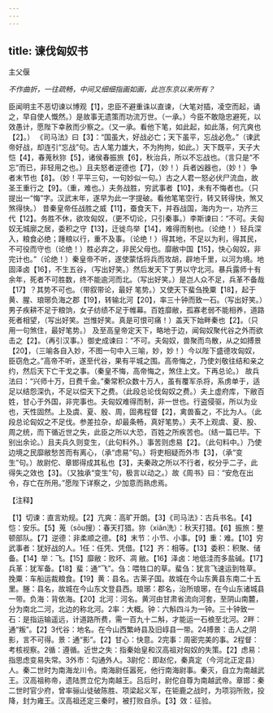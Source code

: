 ```yaml
---
---
---
```

title: 谏伐匈奴书
---



主父偃

*不作曲折，一往疏畅，中间又细细指画如画，此岂东京以来所有？*

臣闻明主不恶切谏以博观【1】，忠臣不避重诛以直谏，（大笔对插，凌空而起，诵之，早自使人慨然。）是故事无遗策而功流万世。（一承。）今臣不敢隐忠避死，以效愚计，愿陛下幸赦而少察之。（又一承。看他下笔，如此起，如此落，何亢爽也【2】。）
《司马法》曰【3】：“国虽大，好战必亡；天下虽平，忘战必危。”（谏武帝好战，却连引“忘战”句。古人笔力雄大，不为拘拘，如此。）天下既平，天子大恺【4】，春蒐秋狝【5】，诸侯春振旅【6】，秋治兵，所以不忘战也。（言只是“不忘”而已，非轻用之也。）且夫怒者逆德也【7】，（妙！）兵者凶器也，（妙！）争者末节也【8】。（妙！平平三句，一句妙似一句。）古之人君一怒必伏尸流血，故圣王重行之【9】。（重，难也。）夫务战胜，穷武事者【10】，未有不悔者也。（只提出一“悔”字。汉武末年，遂早为此一字提破。看他笔笔空行，转又转得快，煞又煞得快。）
昔秦皇帝任战胜之威【11】，蚕食天下，并吞战国，海内为一，功齐三代【12】。务胜不休，欲攻匈奴，（更不切论，只引秦事。）李斯谏曰：“不可。夫匈奴无城廓之居，委积之守【13】，迁徙鸟举【14】，难得而制也。（论绝！）轻兵深入，粮食必绝；踵粮以行，重不及事。（论绝！）得其地，不足以为利，得其民，不可役而守也（论绝！）胜必弃之，非民父母也。靡敝中国【15】，快心匈奴，非完计也。”（论绝！）秦皇帝不听，遂使蒙恬将兵而攻胡，辟地千里，以河为境。地固泽卤【16】，不生五谷，（写出好笑。）然后发天下丁男以守北河。暴兵露师十有余年，死者不可胜数，终不能逾河而北。（写出好笑。）是岂人众不足，兵革不备哉【17】？其势不可也。（带叙带论，最好
笔势。）又使天下蜚刍挽粟【18】，起于黄、腥、琅琊负海之郡【19】，转输北河【20】，率三十钟而致一石。（写出好笑。）男子疾耕不足于粮饷，女子纺绩不足于帷幕。百姓靡敝，孤寡老弱不能相养，道路死者相望，（写出好笑。岂惟好笑。真是可恨可痛！）盖天下始畔秦也【2】。（只用一句煞住，最好笔势。）
及至高皇帝定天下，略地于边，闻匈奴聚代谷之外而欲击之【2】。（再引汉事。）御史成谏曰：“不可。夫匈奴，兽聚而鸟散，从之如搏景【20】，（三喻各自入妙，不图一句中入三喻，妙，妙！）今以陛下盛德攻匈奴，臣窃危之。”高帝不听，遂至代谷，果有平城之围。高帝悔之，乃使刘敬往结和亲之约，然后天下亡干戈之事。（秦皇不悔，高帝悔之，煞住上文。下再总论。）
故兵法曰：“兴师十万，日费千金。”秦常积众数十万人，虽有覆军杀将，系虏单于，适足以结怨深仇，不足以偿天下之费。（此段总论伐匈奴之费。）夫上虚府库，下敝百姓，甘心于外国，非完事也。夫匈奴难得而制，非一世也。行盗侵驱，所以为业也，天性固然。上及虞、夏、殷、周，固弗程督【2】，禽兽畜之，不比为人。（此段总论匈奴之不足伐。参差拉杂，却最条畅，真好笔势。）夫不上观虞、夏、股、周之统，而下循近世之失，此臣之所以大恐，百姓之所疾苦也。（结一篇已毕。下别出余论。）且夫兵久则变生，（此句料外。）事苦则虑易【2】。（此句料中。）乃使边境之民靡敝愁苦而有离心，（承“虑易”句。）将吏相疑而外市【3】，（承“变生”句。）故尉佗、章邯得成其私也【3】，夫秦政之所以不行者，权分乎二子，此得失之效也【3】。（又独承“变生”句，极言以动之。）故《周书》曰：“安危在出令，存亡在所用。”愿陛下详察之，少加意而熟虑焉。

【注释】

【1】切谏：直言劝规。【2】亢爽：高旷开朗。【3】《司马法》：古兵书名。【4】恺：安乐。【5】蒐（sōu搜）：春天打猎。狝（xiǎn洗）：秋天打猎。【6】振旅：整顿部队。【7】逆德：非柔顺之德。【8】末节：小节、小事。【9】重：难。【10】穷武事者：犹好战的人。1任：任凭、凭借。【12】齐：相等。【13】委积：积聚、储备。【14】举：飞。【15】靡敝：败坏、凋
敝。【16】泽卤：地低洼而多盐碱。【17】兵革：犹军备。【18】蜚：通“飞”。刍：喂牲口的草。蜚刍：犹言飞速运到牲草。挽粟：车船运裁粮食。【19】黄：县名。古莱子国。故城在今山东黄县东南二十五里。塍：县名，故城在今山东文登县西。琅琊：郡名，治所琅琊，在今山东诸城县一带。负海：背依海。【20】北河：河名。黄河由甘肃省流向河套，至阴山南麓，分为南北二河，北边的称北河。2率：大概。钟：六斛四斗为一钟。三十钟致一石：是指运输遥远，计道路所费，需一百九十二斛，才能运一石桹至北河。2畔：通“叛”。【2】3代谷：地名。在今山西繁峙县及旧崞县一带。24搏景：击人之阴影，言不可得。景：通“影”。【2】甘心：快意。2完事：周密完美的事。2程督：考核视察。2循：遵循。近世之失：指秦始皇和汉高祖对匈奴的失策。【2】虑易：指思虑变易失常。3外市：勾通外人。3尉佗：即赵佗，秦真定（今河北正定县）人。秦二世时为南海龙川令。南海尉任嚣死，他行南海尉事。秦灭，自立为南越武王。汉高祖称帝，遗陆贾立佗为南越王。吕后时，尉佗自尊为南越武帝。章邯：秦二世时官少府，曾率骊山徒破陈胜、项梁起义军，在钜鹿之战时，为项羽所败，投降，封为雍王。汉高祖还定三秦时，被打败自杀。【3】效：征验。